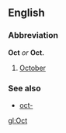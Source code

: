 ==English==
===Abbreviation===
'''Oct''' ''or'' '''Oct.'''

#[[October]]

===See also===
*[[oct-]]

[[gl:Oct]]